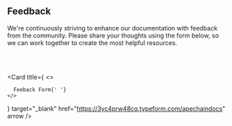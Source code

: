 


## Feedback

We're continuously striving to enhance our documentation with feedback from the community. Please share your thoughts using the form below, so we can work together to create the most helpful resources.

<br></br>

<Card
  title={
    <>
     
      Feeback Form{' '}
    </>
  }
  target="_blank"
 href="https://3yc4prw48cq.typeform.com/apechaindocs"
  arrow
/>
